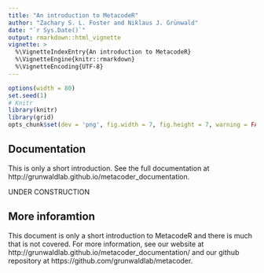 ```yaml
---
title: "An introduction to MetacodeR"
author: "Zachary S. L. Foster and Niklaus J. Grünwald"
date: "`r Sys.Date()`"
output: rmarkdown::html_vignette
vignette: >
  %\VignetteIndexEntry{An introduction to MetacodeR}
  %\VignetteEngine{knitr::rmarkdown}
  %\VignetteEncoding{UTF-8}
---
```


```r
options(width = 80)
set.seed(1)
# Knitr
library(knitr)
library(grid)
opts_chunk$set(dev = 'png', fig.width = 7, fig.height = 7, warning = FALSE, message = FALSE)
```


## Documentation

This is only a short introduction.
See the full documentation at http://grunwaldlab.github.io/metacoder_documentation.

UNDER CONSTRUCTION

## More inforamtion

This document is only a short introduction to MetacodeR and there is much that is not covered.
For more information, see our website at http://grunwaldlab.github.io/metacoder_documentation/ and our github repository at https://github.com/grunwaldlab/metacoder.
